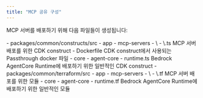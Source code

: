 ```yaml
---
title: "MCP 공유 구성"
---
```





MCP 서버를 배포하기 위해 다음 파일들이 생성됩니다:

<Infrastructure>
<Fragment slot="cdk">
<FileTree>
  - packages/common/constructs/src
    - app
      - mcp-servers
        - \<project-name>
          - \<project-name>.ts MCP 서버 배포를 위한 CDK construct
          - Dockerfile CDK construct에서 사용되는 Passthrough docker 파일
    - core
      - agent-core
        - runtime.ts Bedrock AgentCore Runtime에 배포하기 위한 일반적인 CDK construct
</FileTree>
</Fragment>
<Fragment slot="terraform">
<FileTree>
  - packages/common/terraform/src
    - app
      - mcp-servers
        - \<project-name>
          - \<project-name>.tf MCP 서버 배포를 위한 모듈
    - core
      - agent-core
        - runtime.tf Bedrock AgentCore Runtime에 배포하기 위한 일반적인 모듈
</FileTree>
</Fragment>
</Infrastructure>